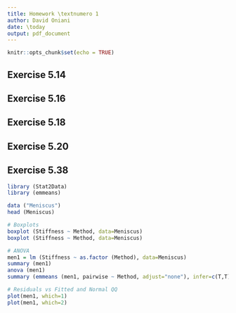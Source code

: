 ```yaml
---
title: Homework \textnumero 1
author: David Oniani
date: \today
output: pdf_document
---
```


<!-- Do Exercises 5.14, 5.16, 5.18, 5.20, and 5.38. -->

```r
knitr::opts_chunk$set(echo = TRUE)
```

## Exercise 5.14

\begin{itemize}
    \item[(a)] ANOVA is a natural generalization of the two-sample t test and
        hence, is suitable for comparing groups (their means). Therefore, this
        is not a reason not to use ANOVA.
    \item[(b)] Car age can be considered a quantitative variable and hence, it
        is not a reason not to use ANOVA. However, if we consider car age to be
        categorical, then using something along the lines of Logistic Regression
        would be better (but even then, it would not hurt trying ANOVA first).
        But yes, it can be a valid reason not to use ANOVA if we know for sure
        that car age is a categorical variable.
    \item[(c)] There is no equal sample size assumption when using ANOVA.
        However, equal sample size would be better as it would result in a
        well-behaved F-score. In conclusion, this is not a valid reason for not
        using ANOVA.
    \item[(d)] Since we took a random sample of 200 people, we can generalize.
        However, it is true that we might have gotten unlucky with these 200
        people and having a bigger sample would be more helpful. But, as already
        mentioned, randomization allows for generalization.
\end{itemize}

## Exercise 5.16

\begin{itemize}
    \item[(a)] Explanatory - diet (salmon, chicken, or beef). Response - average
        amount of time each dog sleeps per 24 hours for the next week.
    \item[(b)] This is a randomized experiment. The reason is that experimenter
        randomly assigned diets to 45 Border Collies and thus, has interfered
        with a way data is collected (in addition, randomized). This is
        different from an observational study where in lieu of random assignment
        or interference in data collection, experimenters merely observe the
        results of behaviors/events/etc.
    \item[(c)] If we assume that 45 Border Collies IS the population, then we
        have just taken 100\% sample from the population. The rest of the
        assumptions for ANOVA are met (including random sampling).
\end{itemize}

## Exercise 5.18

\begin{itemize}
    \item[(a)] Experimental units are 45 Border Collies.
    \item[(b)] Treatments are 3 types of diets (salmon, chicken, and beef).
    \item[(c)] The experiment would be balanced if each type of diet (3 in
        total) would be assigned to the same number of Border Collies.
\end{itemize}

## Exercise 5.20

\begin{itemize}
    \item Diets - 2 degrees of freedom (because there are 3 diets in total and
        as soon as we know any 2, the third one is not free to vary).
    \item Residual - 42 degrees of freedom (because the residual degrees of
        freedom is n - p where n is the sample size and p is the number of
        predictors - we have 45 - 3 = 42).
    \item Total - 44 (since Diets + Residual is 2 + 42 = 44).
\end{itemize}

## Exercise 5.38

```r
library (Stat2Data)
library (emmeans)

data ("Meniscus")
head (Meniscus)

# Boxplots
boxplot (Stiffness ~ Method, data=Meniscus)
boxplot (Stiffness ~ Method, data=Meniscus)

# ANOVA
men1 = lm (Stiffness ~ as.factor (Method), data=Meniscus)
summary (men1)
anova (men1)
summary (emmeans (men1, pairwise ~ Method, adjust="none"), infer=c(T,T))

# Residuals vs Fitted and Normal QQ
plot(men1, which=1)
plot(men1, which=2)
```

\begin{itemize}
    \item[(a)] \(H_0 : \mu_1 = \mu_2 = \mu_3\) and \(H_A :\) at least one
        \(\mu_i\) is different (where \(i \in \{1, 2, 3\}\)).
    \item[(b)] Notice that the methods are independent from each other and thus,
        the independence condition is met. The Residuals vs Fitted plot shows
        that the equality of variance condition is met (the red line
        approximately follows the dotted line) The QQ plot shows that the
        condition of normality is also met (dots approximately follow the line).
        Therefore, conditions for ANOVA are met for this data.
    \item[(c)] Notice that F value is 4.98. Hence, the average variance between
        groups is approximately 5 times larger than the average variance within
        groups. Now, given that the p-value is approximately 0.022 smaller than
        \(\alpha\) = 0.5 cutoff, we have enough evidence to reject the null
        hypothesis and accept the alternative which states that mean values of
        stiffness are different, and varies depending on the type of meniscus
        repair.
\end{itemize}
